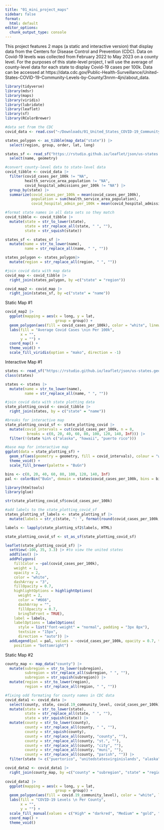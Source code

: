 ```yaml
---
title: "01_mini_project_maps"
sidebar: false
format:
  html: default
editor_options: 
  chunk_output_type: console
---
```


This project features 2 maps (a static and interactive version) that display data from the Centers for Disease Control and Prevention (CDC). Data on Covid-19 levels was collected from February 2022 to May 2023 on a county level. For the purposes of this state-level project, I will use the average of county-level data for each state to display Covid-19 cases per 100k. Data can be accessed at https://data.cdc.gov/Public-Health-Surveillance/United-States-COVID-19-Community-Levels-by-County/3nnm-4jni/about_data. 

```r
library(tidyverse)
library(mdsr)
library(maps)
library(viridis)
library(lubridate)
library(leaflet)
library(sf)
library(RColorBrewer)

#data set from the CDC
covid_data <- read.csv("~/Downloads/01_United_States_COVID-19_Community_Levels_by_County_20250216.csv")
```

```r
states_polygon <- as_tibble(map_data("state")) |>
  select(region, group, order, lat, long)

states_sf <- read_sf("https://rstudio.github.io/leaflet/json/us-states.geojson") |>
  select(name, geometry)
```

```r
#convert county-level data to state-level data
covid_tibble <- covid_data |>
  filter(covid_cases_per_100k != "NA", 
         health_service_area_population != "NA", 
         covid_hospital_admissions_per_100k != "NA") |>
  group_by(state) |>
  summarize(covid_cases_per_100k = mean(covid_cases_per_100k),
            population = sum(health_service_area_population),
            covid_hospital_admin_per_100k = mean(covid_hospital_admissions_per_100k))
```

```r
#format state names in all data sets so they match 
covid_tibble <- covid_tibble |>
  mutate(state = str_to_lower(state),
         state = str_replace_all(state, " ", ""),
         state = str_squish(state))

states_sf <- states_sf |>
  mutate(name = str_to_lower(name),
         name = str_replace_all(name, " ", ""))

states_polygon <- states_polygon|>
  mutate(region = str_replace_all(region, " ", ""))
```

```r
#join covid data with map data
covid_map <- covid_tibble |>
  right_join(states_polygon, by =c("state" = "region"))

covid_map2 <- covid_map |>
  right_join(states_sf, by =c("state" = "name"))
```

Static Map #1

```r
covid_map2 |>
  ggplot(mapping = aes(x = long, y = lat,
                       group = group)) +
  geom_polygon(aes(fill = covid_cases_per_100k), color = "white", linewidth = 0.2) +
  labs(fill = "Average Covid Cases \nin Per 100k",
       x = "",
       y = "") +
  coord_map() +
  theme_void() +
  scale_fill_viridis(option = "mako", direction = -1)
```

Interactive Map #1

```r
states <- read_sf("https://rstudio.github.io/leaflet/json/us-states.geojson") 
class(states) 

states <- states |>
  mutate(name = str_to_lower(name),
         name = str_replace_all(name, " ", ""))
```

```r
#join covid data with state plotting data
state_plotting_covid <- covid_tibble |>
  right_join(states, by = c("state" = "name"))

#breaks for interactive map
state_plotting_covid_sf <- state_plotting_covid |>
  mutate(covid_intervals = cut(covid_cases_per_100k, n = 8,
          breaks = c(0, 20, 40, 60, 80, 100, 120, 140, Inf))) |>
  filter(!(state %in% c("alaska", "hawaii", "puerto rico")))

#base map for interactive map
ggplot(data = state_plotting_sf) + 
  geom_sf(aes(geometry = geometry, fill = covid_intervals), colour = "white", linetype = 2) + 
  theme_void() +  
  scale_fill_brewer(palette = "BuGn") 
```

```r
bins <- c(0, 20, 40, 60, 80, 100, 120, 140, Inf)
pal <- colorBin("BuGn", domain = states$covid_cases_per_100k, bins = bins)

library(htmltools)
library(glue)

str(state_plotting_covid_sf$covid_cases_per_100k)

#add labels to the state_plotting_covid_sf
states_plotting_sf_labels <- state_plotting_sf |>
  mutate(labels = str_c(state, ": ", format(round(covid_cases_per_100k, 1)), " cases / 100k people"))

labels <- lapply(state_plotting_sf2$labels, HTML)

state_plotting_covid_sf <- st_as_sf(state_plotting_covid_sf)

leaflet(state_plotting_covid_sf) |>
  setView(-100, 35, 3.3) |> #to view the united states
  addTiles() |>
  addPolygons(
    fillColor = ~pal(covid_cases_per_100k),
    weight = 1,
    opacity = 2,
    color = "white",
    dashArray = "3",
    fillOpacity = 0.7,
    highlightOptions = highlightOptions(
      weight = 2,
      color = "#666",
      dashArray = "",
      fillOpacity = 0.7,
      bringToFront = TRUE),
    label = labels,
    labelOptions = labelOptions(
      style = list("font-weight" = "normal", padding = "3px 8px"),
      textsize = "15px",
      direction = "auto")) |>
  addLegend(pal = pal, values = ~covid_cases_per_100k, opacity = 0.7, title = NULL,
    position = "bottomright")
```

Static Map #2

```r
county_map <- map_data("county") |>
  mutate(subregion = str_to_lower(subregion),
         subregion = str_replace_all(subregion, " ", ""),
         subregion = str_squish(subregion)) |>
  mutate(region = str_to_lower(region),
         region = str_replace_all(region, " ", ""))

#fixing odd formating for county names in CDC data
covid_data1 <- covid_data |>
  select(county, state, covid.19_community_level, covid_cases_per_100k) |>
  mutate(state = str_to_lower(state),
         state = str_replace_all(state, " ", ""),
         state = str_squish(state)) |>
  mutate(county = str_to_lower(county),
         county = str_replace_all(county, " ", ""),
         county = str_squish(county),
         county = str_replace_all(county, "county", ""),
         county = str_replace_all(county, "st.", ""),
         county = str_replace_all(county, "city", ""),
         county = str_replace_all(county, "muni", ""),
         county = str_replace_all(county, "parish", "")) |>
  filter(state != c("puertorico", "unitedstatesvirginislands", "alaska", "hawaii"))

covid_data2 <- covid_data1 |>
  right_join(county_map, by =c("county" = "subregion", "state" = "region"))
  
covid_data2 |>
  ggplot(mapping = aes(x = long, y = lat,
                       group = group)) +
  geom_polygon(aes(fill = covid.19_community_level), color = "white", linewidth = 0.05) +
  labs(fill = "COVID-19 Levels \n Per County",
       x = "",
       y = "") +
  scale_fill_manual(values = c("High" = "darkred", "Medium" = "gold", "Low" = "darkgreen", "NA" = "gray")) +
  coord_map() +
  theme_void() 
```


